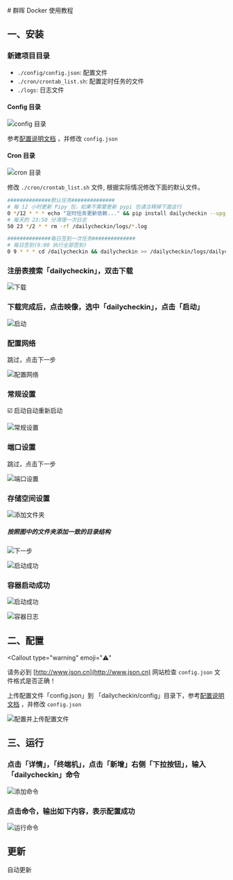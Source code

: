 
<Cards>
  <Card
    title="手动部署"
    href="/install/local"
  />
  <Card
    title="Docker 部署"
    href="/install/docker"
  />
  <Card
    title="青龙部署"
    href="/install/qinglong"
  />
</Cards>
# 群晖 Docker 使用教程

## 一、安装

<Steps>

### 新建项目目录

<FileTree>
  <FileTree.Folder
    name="dailycheckin"
    defaultOpen
  >
    <FileTree.Folder
      name="config"
      defaultOpen
    >
      <FileTree.File name="config.json" />
    </FileTree.Folder>
    <FileTree.Folder
      name="cron"
      defaultOpen
    >
      <FileTree.File name="crontab_list.sh" />
    </FileTree.Folder>
    <FileTree.Folder
      name="logs"
      defaultOpen
    ></FileTree.Folder>
  </FileTree.Folder>
</FileTree>

- `./config/config.json`: 配置文件
- `./cron/crontab_list.sh`: 配置定时任务的文件
- `./logs`: 日志文件

#### Config 目录

![config 目录](../img/synology/01.png)

参考[配置说明文档](/settings/config) ，并修改 `config.json`

#### Cron 目录

![cron 目录](../img/synology/01.png)

修改 `./cron/crontab_list.sh` 文件, 根据实际情况修改下面的默认文件。

```bash filename="crontab_list.sh" copy
##############默认任务##############
# 每 12 小时更新 Pipy 包，如果不需要更新 pypi 包请注释掉下面这行
0 */12 * * * echo "定时任务更新依赖..." && pip install dailycheckin --upgrade --user >> /dailycheckin/logs/update-pypi.log 2>&1
# 每天的 23:50 分清理一次日志
50 23 */2 * * rm -rf /dailycheckin/logs/*.log

##############每日签到一次任务##############
# 每日签到(9:00 执行全部签到)
0 9 * * * cd /dailycheckin && dailycheckin >> /dailycheckin/logs/dailycheckin.log 2>&1
```

### 注册表搜索「dailycheckin」，双击下载

![下载](../img/synology/03.png)

### 下载完成后，点击映像，选中「dailycheckin」，点击「启动」

![启动](../img/synology/04.png)

### 配置网络

跳过，点击下一步

![配置网络](../img/synology/05.png)

### 常规设置

☑️ 启动自动重新启动

![常规设置](../img/synology/06.png)

### 端口设置

跳过，点击下一步

![端口设置](../img/synology/07.png)

### 存储空间设置

![添加文件夹](../img/synology/08.png)

##### 按照图中的文件夹添加一致的目录结构

![下一步](../img/synology/09.png)

![启动成功](../img/synology/10.png)

### 容器启动成功

![启动成功](../img/synology/11.png)

![容器日志](../img/synology/12.png)

</Steps>

## 二、配置

<Callout
  type="warning"
  emoji="⚠️"
>
  请务必到 [http://www.json.cn](http://www.json.cn) 网站检查 `config.json`
  文件格式是否正确！
</Callout>

上传配置文件「config.json」到 「dailycheckin/config」目录下，参考[配置说明文档](/settings/config) ，并修改 `config.json`

![配置并上传配置文件](../img/synology/01.png)

## 三、运行

<Steps>

### 点击「详情」，「终端机」，点击「新增」右侧「下拉按钮」，输入「dailycheckin」命令

![添加命令](../img/synology/13.png)

### 点击命令，输出如下内容，表示配置成功

![运行命令](../img/synology/14.png)

</Steps>

## 更新

自动更新
